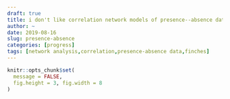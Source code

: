 ```yaml
---
draft: true
title: i don't like correlation network models of presence--absence data
author: ~
date: 2019-08-16
slug: presence-absence
categories: [progress]
tags: [network analysis,correlation,presence-absence data,finches]
---
```


```r
knitr::opts_chunk$set(
  message = FALSE,
  fig.height = 3, fig.width = 8
)
```


